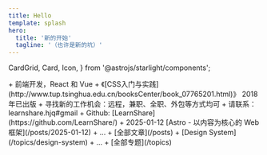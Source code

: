 ```yaml
---
title: Hello
template: splash
hero:
  title: '新的开始'
  tagline: '（也许是新的坑）'
---
```


  CardGrid,
  Card,
  Icon,
} from '@astrojs/starlight/components';

<CardGrid stagger>
  <Card
      icon="github"
      title="关于我">
    + 前端开发，React 和 Vue
    + 《[CSS入门与实践](http://www.tup.tsinghua.edu.cn/booksCenter/book_07765201.html)》 2018 年已出版
    + 寻找新的工作机会：远程，兼职、全职、外包等方式均可
    + 请联系：learnshare.hjq#gmail
  </Card>
  <Card
      icon="external"
      title="链接">
    + Github: [LearnShare](https://github.com/LearnShare/)
  </Card>
  <Card
      icon="open-book"
      title="文章">
    + 2025-01-12 [Astro - 以内容为核心的 Web 框架](/posts/2025-01-12)
    + ...
    + [全部文章](/posts)
  </Card>
  <Card
      icon="list-format"
      title="专题">
    + [Design System](/topics/design-system)
    + ...
    + [全部专题](/topics)
  </Card>
</CardGrid>
